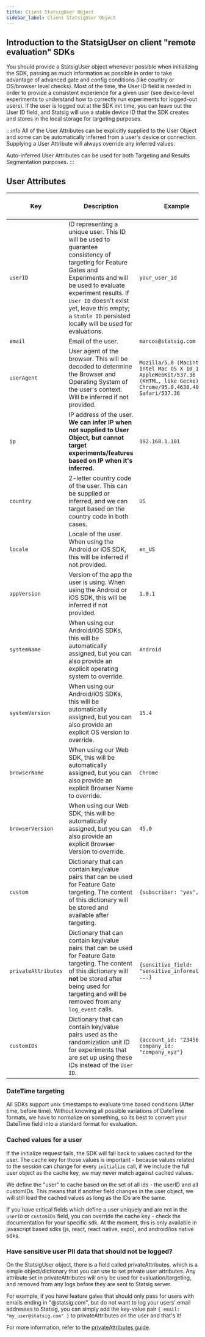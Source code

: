 ```yaml
---
title: Client StatsigUser Object
sidebar_label: Client StatsigUser Object
---
```


## Introduction to the StatsigUser on client "remote evaluation" SDKs

You should provide a StatsigUser object whenever possible when initializing the SDK, passing as much information as possible in order to take advantage of advanced gate and config conditions (like country or OS/browser level checks). Most of the time, the User ID field is needed in order to provide a consistent experience for a given user (see device-level experiments to understand how to correctly run experiments for logged-out users). If the user is logged out at the SDK init time, you can leave out the User ID field, and Statsig will use a stable device ID that the SDK creates and stores in the local storage for targeting purposes.

:::info
All of the User Attributes can be explicitly supplied to the User Object and some can be automatically inferred from a user's device or connection. Supplying a User Attribute will always override any inferred values.

Auto-inferred User Attributes can be used for both Targeting and Results Segmentation purposes.
:::

## User Attributes

| Key                 | Description                                                                                                                                                                                                                                                                                  | Example                                                                                                                    | Client SDK Support | Auto-infer |
|---------------------|----------------------------------------------------------------------------------------------------------------------------------------------------------------------------------------------------------------------------------------------------------------------------------------------|----------------------------------------------------------------------------------------------------------------------------|--------------------|------------|
| `userID`            | ID representing a unique user. This ID will be used to guarantee consistency of targeting for Feature Gates and Experiments and will be used to evaluate experiment results. If `User ID` doesn't exist yet, leave this empty; a `Stable ID` persisted locally will be used for evaluations. | `your_user_id`                                                                                                             | All                |            |
| `email`             | Email of the user.                                                                                                                                                                                                                                                                           | `marcos@statsig.com`                                                                                                       | All                |            |
| `userAgent`         | User agent of the browser. This will be decoded to determine the Browser and Operating System of the user's context. Will be inferred if not provided.                                                                                                                                       | `Mozilla/5.0 (Macintosh; Intel Mac OS X 10_15_7) AppleWebKit/537.36 (KHTML, like Gecko) Chrome/95.0.4638.40 Safari/537.36` | Web                | ✔          |
| `ip`                | IP address of the user. **We can infer IP when not supplied to User Object, but cannot target experiments/features based on IP when it's inferred.**                                                                                                                                         | `192.168.1.101`                                                                                                            | All                | ✔          |
| `country`           | 2-letter country code of the user. This can be supplied or inferred, and we can target based on the country code in both cases.                                                                                                                                                              | `US`                                                                                                                       | All                | ✔          |
| `locale`            | Locale of the user. When using the Android or iOS SDK, this will be inferred if not provided.                                                                                                                                                                                                | `en_US`                                                                                                                    | Mobile             | ✔          |
| `appVersion`        | Version of the app the user is using. When using the Android or iOS SDK, this will be inferred if not provided.                                                                                                                                                                              | `1.0.1`                                                                                                                    | Mobile             | ✔          |
| `systemName`        | When using our Android/iOS SDKs, this will be automatically assigned, but you can also provide an explicit operating system to override.                                                                                                                                                     | `Android`                                                                                                                  | All                | ✔          |
| `systemVersion`     | When using our Android/iOS SDKs, this will be automatically assigned, but you can also provide an explicit OS version to override.                                                                                                                                                           | `15.4`                                                                                                                     | All                | ✔          |
| `browserName`       | When using our Web SDK, this will be automatically assigned, but you can also provide an explicit Browser Name to override.                                                                                                                                                                  | `Chrome`                                                                                                                   | Web                | ✔          |
| `browserVersion`    | When using our Web SDK, this will be automatically assigned, but you can also provide an explicit Browser Version to override.                                                                                                                                                               | `45.0`                                                                                                                     | Web                | ✔          |
| `custom`            | Dictionary that can contain key/value pairs that can be used for Feature Gate targeting. The content of this dictionary will be stored and available after targeting.                                                                                                                        | `{subscriber: "yes", ...}`                                                                                         | All                |            |
| `privateAttributes` | Dictionary that can contain key/value pairs that can be used for Feature Gate targeting. The content of this dictionary will **not** be stored after being used for targeting and will be removed from any `log_event` calls.                                                                | `{sensitive_field: "sensitive_information", ...}`                                                                          | All                |            |
| `customIDs`         | Dictionary that can contain key/value pairs used as the randomization unit ID for experiments that are set up using these IDs instead of the `User ID`.                                                                                                                                      | `{account_id: "23456555", company_id: "company_xyz"}`                                                                      | All                |            |

### DateTime targeting
All SDKs support unix timestamps to evaluate time based conditions (After time, before time).  Without knowing all possible variations of DateTime formats, we have to normalize on something, so its best to convert your DateTime field into a standard format for evaluation.


### Cached values for a user
If the initialize request fails, the SDK will fall back to values cached for the user.  The cache key for those values is important - because values related to the session can change for every `initialize` call, if we include the full user object as the cache key, we may never match against cached values.

We define the "user" to cache based on the set of all ids - the userID and all customIDs.  This means that if another field changes in the user object, we will still load the cached values as long as the IDs are the same.

If you have critical fields which define a user uniquely and are not in the `userID` or `customIDs` field, you can override the cache key - check the documentation for your specific sdk.  At the moment, this is only available in javascript based sdks (js, react, react native, expo), and android/ios native sdks.

### Have sensitive user PII data that should not be logged?

On the StatsigUser object, there is a field called privateAttributes, which is a simple object/dictionary that you can use to set private user attributes. Any attribute set in privateAttributes will only be used for evaluation/targeting, and removed from any logs before they are sent to Statsig server.

For example, if you have feature gates that should only pass for users with emails ending in "@statsig.com", but do not want to log your users' email addresses to Statsig, you can simply add the key-value pair `{ email: "my_user@statsig.com" }` to privateAttributes on the user and that's it!

For more information, refer to the [privateAttributes guide](/guides/private-attributes).
